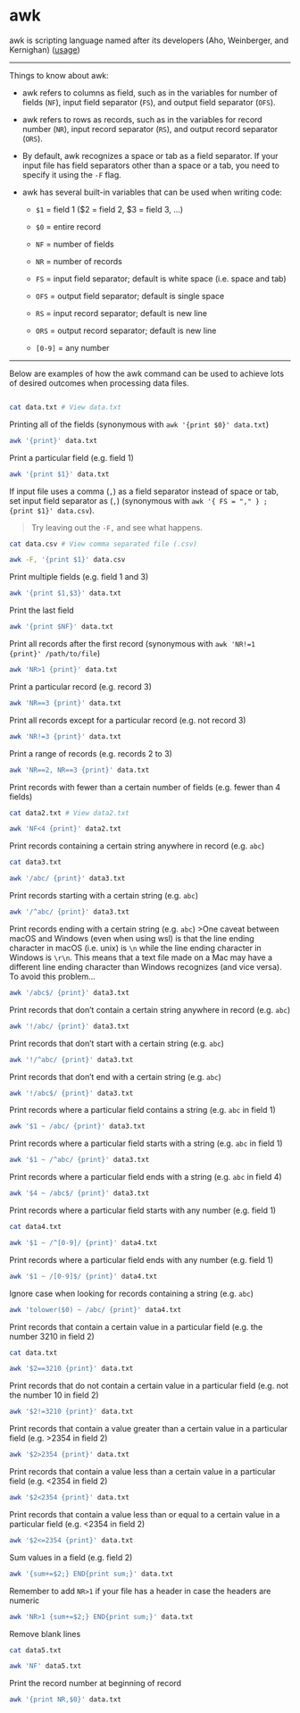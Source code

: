 # awk {.unnumbered}

awk is scripting language named after its developers (Aho, Weinberger, and Kernighan) ([usage](https://www.geeksforgeeks.org/awk-command-unixlinux-examples/))

------------------------------------------------------------------------

Things to know about awk:

-   awk refers to columns as field, such as in the variables for number of fields (`NF`), input field separator (`FS`), and output field separator (`OFS`).

-   awk refers to rows as records, such as in the variables for record number (`NR`), input record separator (`RS`), and output record separator (`ORS`).

-   By default, awk recognizes a space or tab as a field separator. If your input file has field separators other than a space or a tab, you need to specify it using the `-F` flag.

-   awk has several built-in variables that can be used when writing code:

    -   `$1` = field 1 (\$2 = field 2, \$3 = field 3, ...)

    -   `$0` = entire record

    -   `NF` = number of fields

    -   `NR` = number of records

    -   `FS` = input field separator; default is white space (i.e. space and tab)

    -   `OFS` = output field separator; default is single space

    -   `RS` = input record separator; default is new line

    -   `ORS` = output record separator; default is new line

    -   `[0-9]` = any number

------------------------------------------------------------------------

Below are examples of how the awk command can be used to achieve lots of desired outcomes when processing data files.

```r

```


```bash
cat data.txt # View data.txt
```

Printing all of the fields (synonymous with `awk '{print $0}' data.txt`)

```bash
awk '{print}' data.txt
```

Print a particular field (e.g. field 1)

```bash
awk '{print $1}' data.txt
```

If input file uses a comma (`,`) as a field separator instead of space or tab, set input field separator as (`,`) (synonymous with `awk '{ FS = "," } ; {print $1}' data.csv`).

>Try leaving out the `-F,` and see what happens.

```bash
cat data.csv # View comma separated file (.csv)
```
```bash
awk -F, '{print $1}' data.csv
```

Print multiple fields (e.g. field 1 and 3)

```bash
awk '{print $1,$3}' data.txt
```

Print the last field

```bash
awk '{print $NF}' data.txt
```

Print all records after the first record (synonymous with `awk 'NR!=1 {print}' /path/to/file`)

```bash
awk 'NR>1 {print}' data.txt
```

Print a particular record (e.g. record 3)

```bash
awk 'NR==3 {print}' data.txt
```

Print all records except for a particular record (e.g. not record 3)

```bash
awk 'NR!=3 {print}' data.txt
```

Print a range of records (e.g. records 2 to 3)

```bash
awk 'NR==2, NR==3 {print}' data.txt
```

Print records with fewer than a certain number of fields (e.g. fewer than 4 fields)

```bash
cat data2.txt # View data2.txt
```
```bash
awk 'NF<4 {print}' data2.txt
```

Print records containing a certain string anywhere in record (e.g. `abc`)

```bash
cat data3.txt
```
```bash
awk '/abc/ {print}' data3.txt
```

Print records starting with a certain string (e.g. `abc`)

```bash
awk '/^abc/ {print}' data3.txt
```

Print records ending with a certain string (e.g. `abc`)
>One caveat between macOS and Windows (even when using wsl) is that the line ending character in macOS (i.e. unix) is `\n` while the line ending character in Windows is `\r\n`. This means that a text file made on a Mac may have a different line ending character than Windows recognizes (and vice versa). To avoid this problem...

```bash
awk '/abc$/ {print}' data3.txt
```

Print records that don't contain a certain string anywhere in record (e.g. `abc`)

```bash
awk '!/abc/ {print}' data3.txt
```

Print records that don't start with a certain string (e.g. `abc`)

```bash
awk '!/^abc/ {print}' data3.txt
```

Print records that don't end with a certain string (e.g. `abc`)

```bash
awk '!/abc$/ {print}' data3.txt
```

Print records where a particular field contains a string (e.g. `abc` in field 1)

```bash
awk '$1 ~ /abc/ {print}' data3.txt
```

Print records where a particular field starts with a string (e.g. `abc` in field 1)

```bash
awk '$1 ~ /^abc/ {print}' data3.txt
```

Print records where a particular field ends with a string (e.g. `abc` in field 4)

```bash
awk '$4 ~ /abc$/ {print}' data3.txt
```

Print records where a particular field starts with any number (e.g. field 1)
```bash
cat data4.txt
```
```bash
awk '$1 ~ /^[0-9]/ {print}' data4.txt
```

Print records where a particular field ends with any number (e.g. field 1)

```bash
awk '$1 ~ /[0-9]$/ {print}' data4.txt
```

Ignore case when looking for records containing a string (e.g. `abc`)

```bash
awk 'tolower($0) ~ /abc/ {print}' data4.txt
```

Print records that contain a certain value in a particular field (e.g. the number 3210 in field 2)
```bash
cat data.txt
```
```bash
awk '$2==3210 {print}' data.txt
```

Print records that do not contain a certain value in a particular field (e.g. not the number 10 in field 2)

```bash
awk '$2!=3210 {print}' data.txt
```

Print records that contain a value greater than a certain value in a particular field (e.g. \>2354 in field 2)

```bash
awk '$2>2354 {print}' data.txt
```

Print records that contain a value less than a certain value in a particular field (e.g. \<2354 in field 2)

```bash
awk '$2<2354 {print}' data.txt
```

Print records that contain a value less than or equal to a certain value in a particular field (e.g. \<2354 in field 2)

```bash
awk '$2<=2354 {print}' data.txt
```

Sum values in a field (e.g. field 2)

```bash
awk '{sum+=$2;} END{print sum;}' data.txt
```

Remember to add `NR>1` if your file has a header in case the headers are numeric

```bash
awk 'NR>1 {sum+=$2;} END{print sum;}' data.txt
```

Remove blank lines

```bash
cat data5.txt
```
```bash
awk 'NF' data5.txt
```

Print the record number at beginning of record

```bash
awk '{print NR,$0}' data.txt
```

